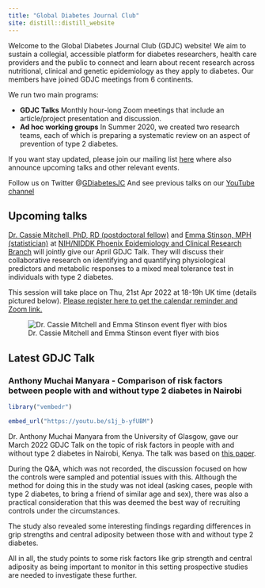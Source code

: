 ```yaml
---
title: "Global Diabetes Journal Club"
site: distill::distill_website
---
```


Welcome to the Global Diabetes Journal Club (GDJC) website! We aim to sustain a collegial, accessible platform for diabetes researchers, health care providers and the public to connect and learn about recent research across nutritional, clinical and genetic epidemiology as they apply to diabetes. Our members have joined GDJC meetings from 6 continents. 

We run two main programs:

  - **GDJC Talks** Monthly hour-long Zoom meetings that include an article/project presentation and discussion. 
  - **Ad hoc working groups** In Summer 2020, we created two research teams, each of which is preparing a systematic review on an aspect of prevention of type 2 diabetes. 
  
If you want stay updated, please join our mailing list [here](https://groups.google.com/g/global-diabetes-journal-club) where also announce upcoming talks and other relevant events.

Follow us on Twitter @[GDiabetesJC](https://twitter.com/gdiabetesjc)
And see previous talks on our [YouTube channel](https://www.youtube.com/channel/UCdBbu7haaggcoJqmhEx8cdg)

## Upcoming talks

[Dr. Cassie Mitchell, PhD, RD (postdoctoral fellow)](https://www.researchgate.net/profile/Cassie-Mitchell) and [Emma Stinson, MPH (statistician)](https://www.researchgate.net/profile/Emma-Stinson) at [NIH/NIDDK Phoenix Epidemiology and Clinical Research Branch](https://www.niddk.nih.gov/research-funding/at-niddk/labs-branches/phoenix-epidemiology-clinical-research-branch) will jointly give our April GDJC Talk. They will discuss their collaborative research on identifying and quantifying physiological predictors and metabolic responses to a mixed meal tolerance test in individuals with type 2 diabetes. 

This session will take place on Thu, 21st Apr 2022 at 18-19h UK time (details pictured below). [Please register here to get the calendar reminder and Zoom link.](https://nih.zoomgov.com/meeting/register/vJItf-isrTMjEsDKhaTV2QdgfLWUUTXDMD8) 

![Dr. Cassie Mitchell and Emma Stinson event flyer with bios](images/CMitchell-EStinson_MetRespMMTT-T2Drisk_21Apr2022.JPG)

## Latest GDJC Talk

### Anthony Muchai Manyara - Comparison of risk factors between people with and without type 2 diabetes in Nairobi

```r

library("vembedr")

embed_url("https://youtu.be/s1j_b-yfUBM")

```

Dr. Anthony Muchai Manyara from the University of Glasgow, gave our March 2022 GDJC Talk on the topic of risk factors in people with and without type 2 diabetes in Nairobi, Kenya. The talk was based on [this paper](https://onlinelibrary.wiley.com/doi/10.1111/tmi.13629). 

During the Q&A, which was not recorded, the discussion focused on how the controls were sampled and potential issues with this. Although the method for doing this in the study was not ideal (asking cases, people with type 2 diabetes, to bring a friend of similar age and sex), there was also a practical consideration that this was deemed the best way of recruiting controls under the circumstances. 

The study also revealed some interesting findings regarding differences in grip strengths and central adiposity between those with and without type 2 diabetes.

All in all, the study points to some risk factors like grip strength and central adiposity as being important to monitor in this setting prospective studies are needed to investigate these further.


